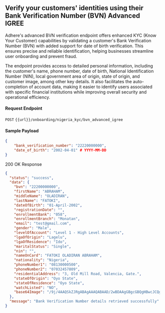 ## Verify your customers' identities using their Bank Verification Number (BVN) Advanced IGREE

Adhere's advanced BVN verification endpoint offers enhanced KYC (Know Your Customer) capabilities by validating a customer's Bank Verification Number (BVN) with added support for date of birth verification. This ensures precise and reliable identification, helping businesses streamline user onboarding and prevent fraud.

The endpoint provides access to detailed personal information, including the customer's name, phone number, date of birth, National Identification Number (NIN), local government area of origin, state of origin, and customer image, among other key details. It also facilitates the auto-completion of account data, making it easier to identify users associated with specific financial institutions while improving overall security and operational efficiency.


#### Request Endpoint

`POST` `{{url}}/onboarding/nigeria_kyc/bvn_advanced_igree` 


#### Sample Payload

```json
{
    "bank_verification_number": "22220000000", 
    "date_of_birth": "2002-04-01" # YYYY-MM-DD
}
```

200 OK Response

``` json
{
  "status": "success",
  "data": {
    "bvn": "22200000000",
    "firstName": "ABRAHAM",
    "middleName": "OLADIRAN",
    "lastName": "FATOKI",
    "dateOfBirth": "01-April-2002",
    "registrationDate": "",
    "enrollmentBank": "058",
    "enrollmentBranch": "Monatan",
    "email": "test@gmail.com",
    "gender": "Male",
    "levelOfAccount": "Level 1 - High Level Accounts",
    "lgaOfOrigin": "Lagelu",
    "lgaOfResidence": "Ido",
    "maritalStatus": "Single",
    "nin": "",
    "nameOnCard": "FATOKI OLADIRAN ABRAHAM",
    "nationality": "Nigeria",
    "phoneNumber1": "08130000500",
    "phoneNumber2": "07032457809",
    "residentialAddress": "3, Old Mill Road, Valencia, Gate.",
    "stateOfOrigin": "Oyo State",
    "stateOfResidence": "Oyo State",
    "watchListed": "NO",
    "base64Image": "/9j/4AAQSkZJRgABAgAAAQABAAD/2wBDAAgGBgcGBQgHBwcJCQgKDBQNDAsLDBkSEw8UHRofHh0aHBwgJC4nICIsIxwcKDcpLDAxNDQ0H"  # base-64
  },
  "message": "Bank Verification Number details retrieved successfully"
}
```
